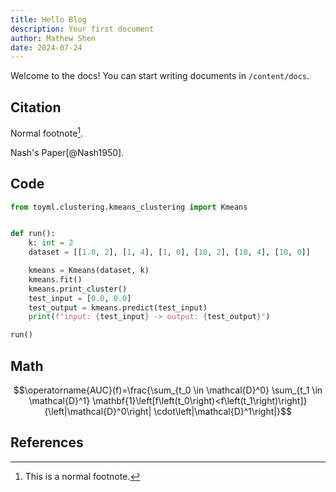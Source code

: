 ```yaml
---
title: Hello Blog
description: Your first document
author: Mathew Shen
date: 2024-07-24
---
```


Welcome to the docs! You can start writing documents in `/content/docs`.

## Citation
Normal footnote[^1].

[^1]: This is a normal footnote.

Nash's Paper[@Nash1950].



## Code

```python
from toyml.clustering.kmeans_clustering import Kmeans


def run():
    k: int = 2
    dataset = [[1.0, 2], [1, 4], [1, 0], [10, 2], [10, 4], [10, 0]]

    kmeans = Kmeans(dataset, k)
    kmeans.fit()
    kmeans.print_cluster()
    test_input = [0.0, 0.0]
    test_output = kmeans.predict(test_input)
    print(f"input: {test_input} -> output: {test_output}")

run()
```

## Math

```math
\operatorname{AUC}(f)=\frac{\sum_{t_0 \in \mathcal{D}^0} \sum_{t_1 \in \mathcal{D}^1} \mathbf{1}\left[f\left(t_0\right)<f\left(t_1\right)\right]}{\left|\mathcal{D}^0\right| \cdot\left|\mathcal{D}^1\right|}
```


## References
